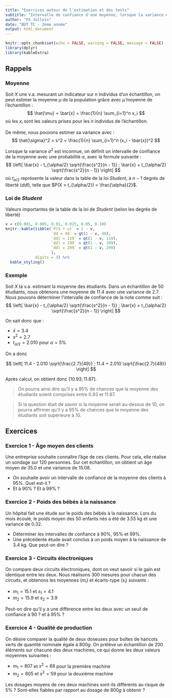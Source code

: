 ```yaml
---
title: "Exercices autour de l'estimation et des tests"
subtitle: "Intervalle de confiance d'une moyenne, lorsque la variance est inconnue"
author: "FX Jollois"
date: "BUT TC - 2ème année"
output: html_document
---
```


```r
knitr::opts_chunk$set(echo = FALSE, warning = FALSE, message = FALSE)
library(dplyr)
library(kableExtra)
```

## Rappels

### Moyenne

Soit $X$ une v.a. mesurant un indicateur sur $n$ individus d'un échantillon, on peut estimer la moyenne $\mu$ de la population grâce avec $\hat{\mu}$ moyenne de l'échantillon :
$$
  \hat{\mu} = \bar{x} = \frac{1}{n} \sum_{i=1}^n x_i
$$
où les $x_i$ sont les valeurs prises pour les $n$ individus de l'échantillon.

De même, nous pouvons estimer sa variance avec :
$$
  \hat{\sigma}^2 = s^2 =  \frac{1}{n} \sum_{i=1}^n (x_i - \bar{x})^2
$$

Lorsque la variance $\sigma^2$ est inconnue, on définit un intervalle de confiance de la moyenne avec une probabilité $\alpha$, avec la formule suivante :
$$
  \left[
    \bar{x} - t_{\alpha/2} \sqrt{\frac{s^2}{n - 1}} ;
    \bar{x} + t_{\alpha/2} \sqrt{\frac{s^2}{n - 1}}
  \right]
$$
où $t_{\alpha/2}$ représente la valeur dans la table de la loi *Student*, à $n-1$ degrés de liberté (*ddl*), telle que $P(X > t_{\alpha/2}) = \frac{\alpha}{2}$.

### Loi de *Student*

Valeurs importantes de la table de la loi de *Student* (selon les degrés de liberté)

```r
v = c(0.001, 0.005, 0.01, 0.025, 0.05, 0.10)
knitr::kable(tibble(`P(X < u)` = 1 - v, 
                    `dd = 49` = qt(1 - v, 49),
                    `ddl = 119` = qt(1 - v, 119),
                    `ddl = 199` = qt(1 - v, 199),
                    `ddl = 299` = qt(1 - v, 299)
                    ),
             digits = 3) %>%
  kable_styling()

```


### Exemple

Soit $X$ la v.a. estimant la moyenne des étudiants. Dans un échantillon de 50 étudiants, nous obtenons une moyenne de 11.4 avec une variance de 2.7. Nous pouvons déterminer l'intervalle de confiance de la note comme suit :
$$
  \left[
    \bar{x} - t_{\alpha/2} \sqrt{\frac{s^2}{n - 1}} ;
    \bar{x} + t_{\alpha/2} \sqrt{\frac{s^2}{n - 1}}
  \right]
$$

On sait donc que :

- $\bar{x}=3.4$
- $s^2 = 2.7$
- $t_{\alpha/2} = 2.010$ pour $\alpha = 5\%$

On a donc

$$
  \left[
    11.4 - 2.010 \sqrt{\frac{2.7}{49}} ;
    11.4 + 2.010 \sqrt{\frac{2.7}{49}}
  \right]
$$

Après calcul, on obtient donc $[ 10.93 ; 11.87 ]$. 

> On pourra ainsi dire qu'il y a 95% de chances que la moyenne des étudiants soient comprises entre 0.93 et 11.87. 

> Si la question était de savoir si la moyenne serait au-dessus de 10, on pourra affirmer qu'il y a 95% de chances que la moyenne des étudiants soit supérieure à 10.

## Exercices

### Exercice 1 - Âge moyen des clients

Une entreprise souhaite connaître l'âge de ces clients. Pour cela, elle réalise un sondage sur 120 personnes. Sur cet échantillon, on obtient un âge moyen de 35.0 et une variance de 15.08.

- On souhaite avoir un intervalle de confiance de la moyenne des clients à 95%. Quel est-il ?
- Et à 90% ? Et à 99% ?

### Exercice 2 - Poids des bébés à la naissance

Un hôpital fait une étude sur le poids des bébés à la naissance. Lors du mois écoulé, le poids moyen des 50 enfants nés a été de 3.55 kg et une variance de 0.32.

- Déterminer les intervalles de confiance à 90%, 95% et 99%.
- Une précédente étude avait conclus à un poids moyen à la naissance de 3.4 kg. Que peut-on dire ?

### Exercice 3 - Circuits électroniques

On compare deux circuits électroniques, dont on veut savoir si le gain est identique entre les deux. Nous réalisons 300 mesures pour chacun des circuits, et obtenons les moyennes ($m_i$) et écarts-type ($s_i$) suivants :

- $m_1 = 15.1$ et $s_1 = 4.1$
- $m_2 = 15.9$ et $s_2 = 3.9$

Peut-on dire qu'il y a une différence entre les deux avec un seuil de confiance à $90%$ ? et à $95\%$ ?

### Exercice 4 - Qualité de production

On désire comparer la qualité de deux doseuses pour boîtes de haricots verts de quantité nominale égale à $800 g$. On prélève un échantillon de 200 éléments sur chacune des deux machines, ce qui donne les deux valeurs moyennes suivantes :

- $m_1 = 807$ et $s^2 = 68$ pour la première machine
- $m_2 = 805$ et $s^2 = 59$ pour la deuxième machine

Les dosages moyens de ces deux machines sont-ils différents au risque de $5\%$ ? Sont-elles fiables par rapport au dosage de $800g$ à obtenir ?
